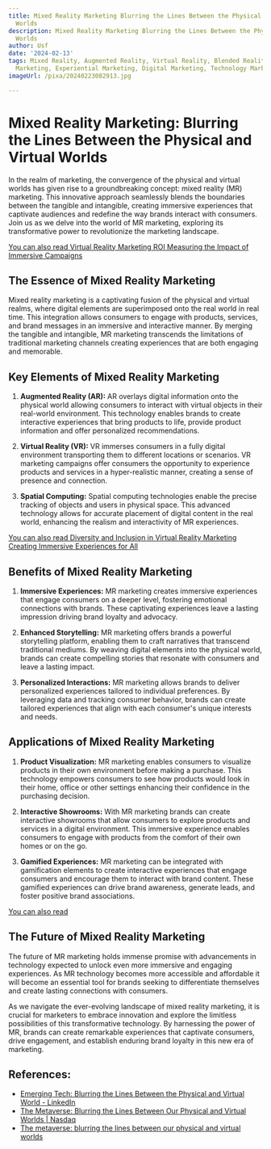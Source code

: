 ```yaml
---
title: Mixed Reality Marketing Blurring the Lines Between the Physical and Virtual
  Worlds
description: Mixed Reality Marketing Blurring the Lines Between the Physical and Virtual
  Worlds
author: Usf
date: '2024-02-13'
tags: Mixed Reality, Augmented Reality, Virtual Reality, Blended Reality, Immersive
  Marketing, Experiential Marketing, Digital Marketing, Technology Marketing, Innovation
imageUrl: /pixa/20240223082913.jpg

---
```

# Mixed  Reality Marketing: Blurring the Lines Between the  Physical and Virtual Worlds

In  the realm of  marketing,  the convergence of the physical and virtual worlds has given rise to a groundbreaking concept: mixed reality (MR) marketing. This innovative approach seamlessly blends the boundaries between the tangible and intangible, creating  immersive experiences that captivate audiences  and redefine the way brands interact with consumers. Join us as we delve into the world of  MR marketing,  exploring its transformative  power to revolutionize the marketing  landscape.

[You can also read Virtual Reality Marketing ROI Measuring the Impact of Immersive Campaigns](Virtual%20Reality%20Marketing%20ROI%20Measuring%20the%20Impact%20of%20Immersive%20Campaigns)


## The Essence of  Mixed Reality  Marketing

Mixed reality marketing is a captivating fusion  of the  physical  and virtual realms, where digital  elements are superimposed onto  the real world in real time. This integration allows consumers to engage with  products, services, and brand messages in an immersive  and interactive manner. By merging the tangible  and intangible, MR  marketing transcends the limitations of traditional marketing channels creating experiences that are both engaging and memorable.

## Key Elements of Mixed Reality Marketing

1. **Augmented Reality (AR):** AR  overlays digital information onto the physical world allowing consumers to interact with virtual objects in their real-world environment. This technology enables brands to create interactive experiences that bring products  to life, provide product information and offer personalized recommendations.

2. **Virtual Reality (VR):** VR immerses consumers in a fully digital environment transporting them to different locations or scenarios. VR marketing  campaigns offer consumers the opportunity  to experience products and services in a hyper-realistic manner, creating a sense of presence and connection.

3.  **Spatial Computing:** Spatial computing technologies enable the precise tracking of objects and users  in physical space. This advanced technology  allows for accurate placement of  digital content  in the  real world, enhancing the realism and interactivity of MR  experiences.

[You can also read Diversity and  Inclusion in Virtual Reality Marketing Creating Immersive  Experiences for All](Diversity%20and%20Inclusion%20in%20Virtual%20Reality%20Marketing%20Creating%20Immersive%20Experiences%20for%20All)


## Benefits of Mixed Reality Marketing

1. **Immersive Experiences:** MR marketing creates immersive experiences that  engage consumers on a deeper level, fostering emotional connections with brands. These captivating experiences leave a lasting impression driving brand loyalty and advocacy.

2. **Enhanced Storytelling:** MR marketing  offers brands a powerful storytelling platform, enabling them to craft narratives that transcend traditional mediums. By weaving digital elements into the  physical world, brands can create compelling stories that resonate with consumers and leave  a lasting impact.

3. **Personalized Interactions:** MR marketing allows brands to  deliver personalized experiences tailored to individual preferences. By leveraging data and tracking consumer behavior, brands can create  tailored experiences  that align with each consumer's unique interests and needs.

##  Applications of Mixed Reality Marketing

1.  **Product Visualization:** MR  marketing enables  consumers to visualize products in  their own environment before making a purchase. This technology empowers consumers to see how products would look in  their home, office or other settings  enhancing their confidence in the purchasing decision.

2. **Interactive Showrooms:** With MR marketing brands can create interactive showrooms that allow consumers to explore products and services  in a digital environment. This immersive experience enables consumers to engage with products from the comfort of their own homes or on the  go.

3. **Gamified Experiences:** MR marketing can  be  integrated with gamification elements to  create interactive experiences that engage consumers and encourage them to interact with brand content. These gamified experiences can drive brand awareness, generate leads, and foster positive brand associations.

[You can  also read ]()


## The Future of Mixed Reality Marketing

The future of MR  marketing holds  immense promise  with advancements in  technology expected to unlock even more immersive and engaging experiences. As MR technology becomes more accessible and affordable it  will become an essential tool for brands seeking to differentiate  themselves and create lasting  connections with consumers.

As we navigate the ever-evolving landscape of mixed reality marketing,  it is crucial for marketers to embrace innovation and explore the limitless possibilities of this transformative technology.  By  harnessing the power of MR, brands can create remarkable experiences that captivate consumers, drive engagement, and establish enduring brand loyalty in this new era of marketing.

## References:
- [Emerging Tech: Blurring the Lines Between the Physical and Virtual World - LinkedIn](https://www.linkedin.com/pulse/emerging-tech-blurring-lines-between-physical-virtual-alim-williams)
- [The Metaverse: Blurring the Lines Between Our Physical and Virtual Worlds | Nasdaq](https://www.nasdaq.com/articles/the-metaverse%3A-blurring-the-lines-between-our-physical-and-virtual-worlds)
- [The metaverse: blurring the lines between our physical and virtual worlds](https://blog.richardvanhooijdonk.com/en/the-metaverse-blurring-the-lines-between-our-physical-and-virtual-worlds/)
